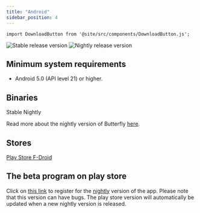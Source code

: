 ```yaml
---
title: "Android"
sidebar_position: 4
---
```


```mdx-code-block
import DownloadButton from '@site/src/components/DownloadButton.js';
```

![Stable release version](https://img.shields.io/badge/dynamic/yaml?color=c4840d&label=Stable&query=%24.version&url=https%3A%2F%2Fraw.githubusercontent.com%2FLinwoodCloud%2Fbutterfly%2Fstable%2Fapp%2Fpubspec.yaml&style=for-the-badge)
![Nightly release version](https://img.shields.io/badge/dynamic/yaml?color=f7d28c&label=Nightly&query=%24.version&url=https%3A%2F%2Fraw.githubusercontent.com%2FLinwoodCloud%2Fbutterfly%2Fnightly%2Fapp%2Fpubspec.yaml&style=for-the-badge)

## Minimum system requirements

* Android 5.0 (API level 21) or higher.

## Binaries

<div className="row margin-bottom--lg padding--sm">
<DownloadButton className="button button--outline button--info button--lg margin--sm" href="https://github.com/LinwoodCloud/butterfly/releases/download/stable/app-release.apk">
  Stable
</DownloadButton>
<DownloadButton className="button button--outline button--danger button--lg margin--sm" href="https://github.com/LinwoodCloud/butterfly/releases/download/nightly/linwood-butterfly-android.apk">
  Nightly
</DownloadButton>
</div>

Read more about the nightly version of Butterfly [here](/nightly).

## Stores

<div className="row margin-bottom--lg padding--sm">
<a className="button button--outline button--primary button--lg margin--sm" href="https://play.google.com/store/apps/details?id=dev.linwood.butterfly">
  Play Store
</a>
<a className="button button--outline button--primary button--lg margin--sm" href="https://f-droid.org/de/packages/dev.linwood.butterfly">
  F-Droid
</a>
</div>

## The beta program on play store

Click on [this link](https://play.google.com/apps/testing/dev.linwood.butterfly) to register for the [nightly](/nightly) version of the app. Please note that this version can have bugs. The play store version will automatically be updated when a new nightly version is released.
